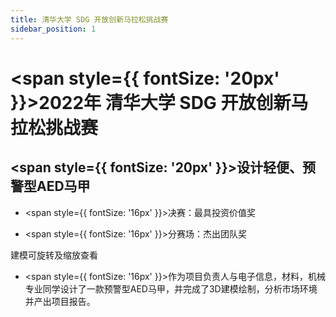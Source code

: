 ```yaml
---
title: 清华大学 SDG 开放创新马拉松挑战赛
sidebar_position: 1
---
```


# <span style={{ fontSize: '20px' }}>2022年 清华大学 SDG 开放创新马拉松挑战赛</span>
## <span style={{ fontSize: '20px' }}>设计轻便、预警型AED马甲</span>

- <span style={{ fontSize: '16px' }}>决赛：最具投资价值奖</span>

-  <span style={{ fontSize: '16px' }}>分赛场：杰出团队奖</span>

<ModelViewer />

<div style={{ textAlign: 'center', color: 'gray', marginTop: '10px' }}>
  <span style={{ fontSize: '14px', fontStyle: 'italic', fontWeight: 'bold' }}>
    建模可旋转及缩放查看
  </span>
</div>

-  <span style={{ fontSize: '16px' }}>作为项目负责人与电子信息，材料，机械专业同学设计了一款预警型AED马甲，并完成了3D建模绘制，分析市场环境并产出项目报告。</span>


